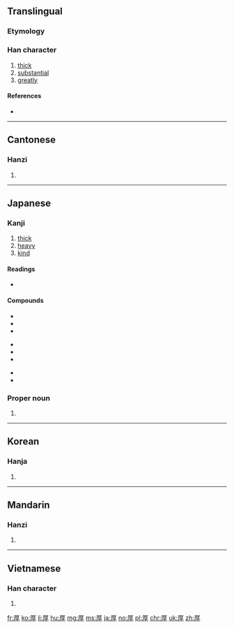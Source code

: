 ==Translingual==

===Etymology===
{{Han compound|厂|𣆪|ls=ic}}

===Han character===
{{Han char|rn=27|rad=厂|as=07|sn=9|four=71247|canj=MAND|ids=⿸厂⿱日子}}

# [[thick]]
# [[substantial]]
# [[greatly]]

====References====
* {{Han ref|kx=0161.260|dkj=02949|dj=0368.060|hdz=10072.060|uh=539A|ud=21402|bh=AB70|bd=43888}}

----

==Cantonese==

===Hanzi===
{{yue-hanzi|jyut=hau5|y=hau5}}

# {{defn|lang=yue|sort=厂07}}

----

==Japanese==

===Kanji===
{{ja-kanji|grade=5|rs=厂07}}

# [[thick]] 
# [[heavy]]
# [[kind]]

====Readings====
* {{ja-readings|goon=[[ぐ]] (gu) {{non-joyo-reading}}|kanon=[[こう]] (kō)|kun=[[あつい]] ([[厚い]], atsui)}}

====Compounds====
{{top3}}
*{{ja-r|温厚|おんこう}}
*{{ja-r|厚顔無恥|こうがんむち}}
*{{ja-r|深厚|しんこう}}
{{mid3}}
*{{ja-r|厚生|こうせい}}
*{{ja-r|厚労省|こうろうしょう}}
*{{ja-r|厚労相|こうろうしょう}}
{{mid3}}
*{{ja-r|氷厚|ひょうこう}}
*{{ja-r|厚紙|あつがみ}}
{{bottom}}

===Proper noun===
{{ja-pos|あつし|proper}}

# {{given name|male|lang=ja|sort=あつし}}

----

==Korean==

===Hanja===
{{ko-hanja|hangeul=후|rv=hu|mr=hu}}

# {{defn|lang=ko|sort=厂07}}

----

==Mandarin==

===Hanzi===
{{cmn-hanzi|pin=[[hòu]] ([[hou4]])|wg=hou<sup>4</sup>}}

# {{defn|lang=cmn|sort=厂07}}

----

==Vietnamese==

===Han character===
{{vi-hantu|[[hậu]]|rs=厂07}}

# {{defn|lang=vi|sort=厂07}}

[[fr:厚]]
[[ko:厚]]
[[li:厚]]
[[hu:厚]]
[[mg:厚]]
[[ms:厚]]
[[ja:厚]]
[[no:厚]]
[[pl:厚]]
[[chr:厚]]
[[uk:厚]]
[[zh:厚]]